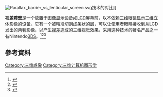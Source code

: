 {{expand|time=2014-08-13T01:24:23+00:00}}
[[File:Parallax_barrier_vs_lenticular_screen.svg|thumb]]技术的对比]]

'''视差障壁'''是一个放置于图像显示设备如[[LCD|LCD]]屏幕前，以不依赖三维眼镜显示三维立体影像的设备。它有一个被精准切割成条状的层，可以让使用者眼睛接收到从LCD发出的两套影像，以产生[[视差|视差]]造成的三维视觉效果。采用这种技术的著名产品之一有Nintendo[[3DS|3DS]]。<ref>{{cite news |url=http://www.pcmag.com/article2/0,1759,1386949,00.asp |title=Reviews by PC Magazine - Sharp Actius RD3D |publisher=www.pcmag.com |accessdate=2008-01-25 |year=2003 |first=Bill |last=Howard |archive-date=2008-04-20 |archive-url=https://web.archive.org/web/20080420075729/http://www.pcmag.com/article2/0,1759,1386949,00.asp |dead-url=no }}</ref><ref>{{cite web |url=http://www.theregister.co.uk/2004/08/12/3d_illusion/ |title=The Register - Sharp's 3D LCD: how's that work, then? |publisher=www.theregister.co.uk |accessdate=2008-01-25 |year=2004 |archive-date=2020-03-05 |archive-url=https://web.archive.org/web/20200305150554/https://www.theregister.co.uk/2004/08/12/3d_illusion/ |dead-url=no }}</ref><ref>{{cite web|title=没法和电影比 华而不实的手机3D去向何方|url=http://digi.tech.qq.com/a/20110330/000357.htm|accessdate=2014-08-13|archive-date=2015-04-19|archive-url=https://web.archive.org/web/20150419012549/http://digi.tech.qq.com/a/20110330/000357.htm|dead-url=no}}</ref>

==參考資料==
{{reflist}}

[[Category:三维成像|Category:三维成像]]
[[Category:三维计算机图形学|Category:三维计算机图形学]]